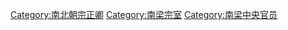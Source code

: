 [[Category:南北朝宗正卿|Category:南北朝宗正卿]]
[[Category:南梁宗室|Category:南梁宗室]]
[[Category:南梁中央官员|Category:南梁中央官员]]